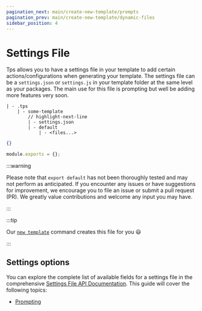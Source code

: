 ```yaml
---
pagination_next: main/create-new-template/prompts
pagination_prev: main/create-new-template/dynamic-files
sidebar_position: 4
---
```



# Settings File

Tps allows you to have a settings file in your template to add certain
actions/configurations when generating your template. The settings file can be a
`settings.json` or `settings.js` in your template folder at the same level as
your packages. The main use for this file is prompting but well be adding more
features very soon.

```text
| - .tps
	| - some-template
		// highlight-next-line
		| - settings.json
		| - default
			| - <files...>
```

<Tabs>
<TabItem value="json">

```json title="settings.json"
{}
```

</TabItem>

<TabItem value="js">

```js title="settings.js"
module.exports = {};
```

:::warning

Please note that `export default` has not been thoroughly tested and may not
perform as anticipated. If you encounter any issues or have suggestions for
improvement, we encourage you to file an issue or submit a pull request (PR). We
greatly value contributions and welcome any input you may have.

:::

</TabItem>
</Tabs>

:::tip

Our [`new template`](../../api/cli#new-template) command creates this file for
you 😃

:::

## Settings options

You can explore the complete list of available fields for a settings file in the
comprehensive [Settings File API Documentation](../../api/settings). This guide
will cover the following topics:

- [Prompting](./prompts)
